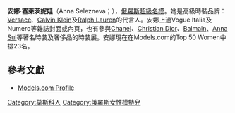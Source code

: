 {{藝人
| 姓名     = 安娜·塞萊茨妮娃
| 類型     = 模特兒
| 圖片     = Anna_Sui_Fall-Winter_2010_100.jpg
| 圖片尺寸 = 
| 圖片簡介 = 
| 原名     = Анна Селезнёва
| 外文名   = 
| 外文     = 
| 羅馬拼音 = 
| 英文名   = Anna Selezneva
| 綽號     = 
| 其他藝名 =
| 國籍     = {{RUS}}
| 出生日期 = {{birth date and age|1990|7|29}}
| 出生地點 = {{USSR}}[[莫斯科|莫斯科]]
| 逝世日期 = 
| 逝世地點 = 
| 職業     = 模特兒
| 語言     = 
| 教育程度 = 
| 宗教信仰 = 
| 配偶     = 
| 出身地   = 
| 出道作   = 
| 出道日期 = 
| 代表作   = 
| 活躍年代 = 2007年至今
| 唱片公司 = 
| 經紀公司 = {{USA}}{{ITA}}Women Model Management<br/>{{UK}}Storm London<br/>{{FRA}}Silent Paris
| 網站     = 
| 相關團體 = 
| 獎項     = 
| IMDb    = 
}}

'''安娜·塞萊茨妮娃'''（Anna Selezneva；{{bd|1990年|7月29日|catIdx=S}}），[[俄羅斯|俄羅斯]][[超級名模|超級名模]]。她是高級時裝品牌：[[Versace|Versace]]、[[Calvin_Klein|Calvin Klein]]及[[Ralph_Lauren|Ralph Lauren]]的代言人。安娜上過Vogue Italia及Numero等雜誌封面或內頁，也有參與[[Chanel|Chanel]]、[[Christian_Dior|Christian Dior]]、[[Balmain|Balmain]]、[[Anna_Sui|Anna Sui]]等著名時裝及奢侈品的時裝展。安娜現在在Models.com的Top 50 Women中排23名。

== 參考文獻 ==
* [http://models.com/models/anna-selezneva Models.com Profile]{{Wayback|url=http://models.com/models/anna-selezneva |date=20181125204359 }}

{{俄羅斯人小作品}}

{{DEFAULTSORT:Selezneva, Anna}}
[[Category:莫斯科人|Category:莫斯科人]]
[[Category:俄羅斯女性模特兒|Category:俄羅斯女性模特兒]]